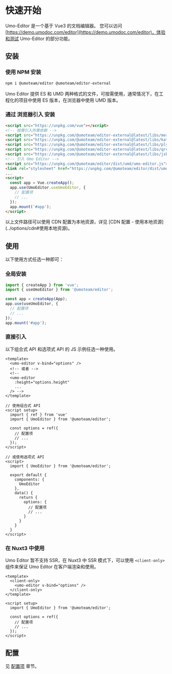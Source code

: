 
# 快速开始

Umo-Editor 是一个基于 Vue3 的文档编辑器。
您可以访问 [https://demo.umodoc.com/editor](https://demo.umodoc.com/editor)，体验和测试 Umo-Editor 的部分功能。

## 安装

### 使用 NPM 安装

```sh npm2yarn
npm i @umoteam/editor @umoteam/editor-external
```

Umo Editor 提供 ES 和 UMD 两种格式的文件，可按需使用，通常情况下，在工程化的项目中使用 ES 版本，在浏览器中使用 UMD 版本。

### 通过 浏览器引入 安装

```html
<script src="https://unpkg.com/vue"></script>
<!-- 按需引入所需依赖 -->
<script src="https://unpkg.com/@umoteam/editor-external@latest/libs/mermaid.min.js"></script>
<script src="https://unpkg.com/@umoteam/editor-external@latest/libs/katex/katex.min.js"></script>
<script src="https://unpkg.com/@umoteam/editor-external@latest/libs/plyr.min.js"></script>
<script src="https://unpkg.com/@umoteam/editor-external@latest/libs/qrcode-svg.min.js"></script>
<script src="https://unpkg.com/@umoteam/editor-external@latest/libs/jsbarcode.all.min.js"></script>
<!-- 引入 Umo Editor -->
<script src="https://unpkg.com/@umoteam/editor/dist/umd/umo-editor.js"></script>
<link rel="stylesheet" href="https://unpkg.com/@umoteam/editor/dist/umd/style.css" />
...
<script>
  const app = Vue.createApp();
  app.use(UmoEditor.useUmoEditor, {
    // 配置项
    // ...
  });
  app.mount('#app');
</script>
```
<Callout type="info">
以上文件路径可以使用 CDN 配置为本地资源，详见 [CDN 配置 - 使用本地资源](../options/cdn#使用本地资源)。
</Callout>

## 使用

以下使用方式任选一种即可：

### 全局安装
```js filename="main.js"
import { createApp } from 'vue';
import { useUmoEditor } from '@umoteam/editor';

const app = createApp(App);
app.use(useUmoEditor, {
  // 配置项
  // ...
});
app.mount('#app');
```

### 直接引入

以下组合式 API 和选项式 API 的 JS 示例任选一种使用。

```vue filename="component.vue"
<template>
  <umo-editor v-bind="options" />
  <!-- 或者 -->
  <!-- 
  <umo-editor 
    :height="options.height" 
    ... 
  /> -->
</template>

// 使用组合式 API
<script setup>
  import { ref } from 'vue'
  import { UmoEditor } from '@umoteam/editor';

  const options = ref({
    // 配置项
    // ...
  });
</script>

// 或使用选项式 API
<script>
  import { UmoEditor } from '@umoteam/editor';

  export default {
    components: {
      UmoEditor
    },
    data() {
      return {
        options: {
          // 配置项
          // ...
        }
      }
    }
  }
</script>
```

### 在 Nuxt3 中使用

Umo Editor 暂不支持 SSR，在 Nuxt3 中 SSR 模式下，可以使用 `<client-only>` 组件来保证 Umo Editor 在客户端渲染和使用。

```vue {2,4} filename="component.vue"
<template>
  <client-only>
    <umo-editor v-bind="options" />
  </client-only>
</template>

<script setup>
  import { UmoEditor } from '@umoteam/editor';

  const options = ref({
    // 配置项
    // ...
  });
</script>
```

## 配置

见 [配置项](/docs/options/default) 章节。

